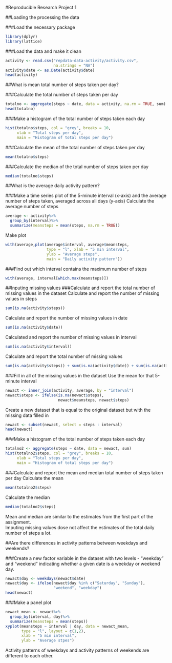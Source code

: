 #Reproducible Research Project 1


##Loading the processing the data

###Load the necessary package
```r
library(dplyr)
library(lattice)
```

###Load the data and make it clean
```r
activity <- read.csv("repdata-data-activity/activity.csv", 
                     na.strings = "NA")
activity$date <- as.Date(activity$date)
head(activity)
```

##What is mean total number of steps taken per day?

###Calculate the total number of steps taken per day
```r
totalno <- aggregate(steps ~ date, data = activity, na.rm = TRUE, sum)
head(totalno)
```

###Make a histogram of the total number of steps taken each day
```r
hist(totalno$steps, col = "grey", breaks = 10, 
     xlab = "Total steps per day",
     main = "Histogram of total steps per day")
```

###Calculate the mean of the total number of steps taken per day
```r
mean(totalno$steps)
```

###Calculate the median of the total number of steps taken per day
```r
median(totalno$steps)
```

##What is the average daily activity pattern?

###Make a time series plot of the 5-minute interval (x-axis) and the average number of steps taken, averaged across all days (y-axis)
Calculate the average number of steps
```r
average <- activity%>%
  group_by(interval)%>%
  summarize(meansteps = mean(steps, na.rm = TRUE))
```

Make plot
```r
with(average,plot(average$interval, average$meansteps, 
                  type = "l", xlab = "5 min interval",
                  ylab = "Average steps",
                  main = "Daily activity pattern"))
```

###Find out which interval contains the maximum number of steps
```r
with(average, interval[which.max(meansteps)])
```

##Inputing missing values
###Calculate and report the total number of missing values in the dataset
Calculate and report the number of missing values in steps
```r
sum(is.na(activity$steps))
```

Calculate and report the number of missing values in date
```r
sum(is.na(activity$date))
```

Calculated and report the number of missing values in interval
```r
sum(is.na(activity$interval))
```

Calculate and report the total number of missing values
```r
sum(is.na(activity$steps)) + sum(is.na(activity$date)) + sum(is.na(activity$interval))
```

###Fill in all of the missing values in the dataset
Use the mean for that 5-minute interval
```r
newact <- inner_join(activity, average, by = "interval")
newact$steps <- ifelse(is.na(newact$steps), 
                       newact$meansteps, newact$steps)
```

Create a new dataset that is equal to the original dataset but with the missing data filled in
```r
newact <- subset(newact, select = steps : interval)
head(newact)
```

###Make a histogram of the total number of steps taken each day
```r
totalno2 <- aggregate(steps ~ date, data = newact, sum)
hist(totalno2$steps, col = "grey", breaks = 10,
     xlab = "Total steps per day", 
     main = "Histogram of total steps per day")
```

###Calculate and report the mean and median total number of steps taken per day
Calculate the mean
```r
mean(totalno2$steps)
```

Calculate the median
```r
median(totalno2$steps)
```

Mean and median are similar to the estimates from the first part of the assignment.  
Imputing missing values dose not affect the estimates of the total daily number of steps a lot.

##Are there differences in activity patterns between weekdays and weekends?

###Create a new factor variable in the dataset with two levels - "weekday" and "weekend" indicating whether a given date is a weekday or weekend day.
```r
newact$day <- weekdays(newact$date)
newact$day <- ifelse(newact$day %in% c("Saturday", "Sunday"),
                     "weekend", "weekday")
head(newact)
```

###Make a panel plot
```r
newact_mean <- newact%>%
  group_by(interval, day)%>%
  summarize(meansteps = mean(steps))
xyplot(meansteps ~ interval | day, data = newact_mean,
       type = "l", layout = c(1,2),
       xlab = "5 min interval",
       ylab = "Average stpes")
```

Activity patterns of weekdays and activity patterns of weekends are different to each other.
